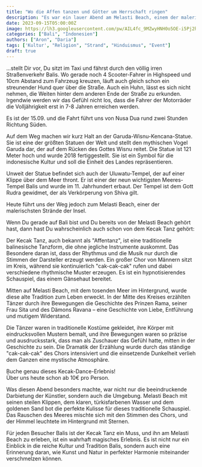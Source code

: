 ```yaml
---
title: "Wo die Affen tanzen und Götter um Herrschaft ringen"
description: "Es war ein lauer Abend am Melasti Beach, einem der malerischsten Strände Balis. Die Sonne ging langsam unter, malte den Himmel in Farben von Orange, Rot und Violett und warf ihren letzten warmen Schein auf das ruhige Meer. Doch diese Stille sollte nicht lange anhalten, denn die Atmosphäre begann zu vibrieren, als die ersten Töne des Kecak Tanzes erklangen."
date: 2023-09-15T05:00:00Z
image: https://lh3.googleusercontent.com/pw/AIL4fc_9MZwyHNH0o5OE-i5Pj2hLHY1KLGnAJe1MhvBdZ_2ydK2TPdX9h6ChlBq3jya4pcWo1tUWM5rrygItJ35w-j6Oan1VnkItdsrW0zZWDdvZCb2LHSPULuKJz-IG4zHmGsqJJmZtedKW864GR4fnUseVnDmJV2EYZYCsryg-bezgwJG0oUH1PRlSheNw6nS3_YYwVwRZ2UUGCZFR2LltsE-PQdm8R3VCGdz3oomiRGYll0oGAHcSgBuHKqbc_FND_eaxhioP88IT_b-4ifxUtvaouuRxFUtCqKS58wyjxOBjLfzkF7wDEzVGDXNRHPt89cIFdBlHvfsglJk-2Cla6HFSzg86ohPg16-WIiATpbJ7AV-gyq_pUlECqMiLknf_g7Gu897Hft4aBswLay1gJ_cf-KhAMOsOIm5gvwJ3STR989VuzOg2dKAq1hWvZ50s0FtL7jlCxqQJ9-RFEPFXR9WGWLRvgNuS5gpHeuoGmcglXtU92GLYt3gLkuoK2h9FYnAKhlLdF4nn-2f9yJzkUlJHHEGRjvlqtNnGzHpL9j64DRKQzJGDyOaxP6iGfH2hBBz6K956JR0twLAU6pMj7Mm7c3KqtJZ-tvzEIvASP_nxe_TPx4c9UCrhgrnhYUzu-Lj2N8NhlkvijBCov74ic8fJ6khe9mmvnxI1N3eAWH72vLfLTdsBzS0RNKa16A46ryVPqBOuE__8eppDk2ZNkrSR442s0-3mzNztJ71SiDW_Kk0rblRwomv8A7m9RuHoHtwdBJBBvrdT9XJskT28llSk58Jtr36i-rqHhPWZRtlzOhgpxFl4CUrPYnv9rmbRG-1aeSyvciDf-C61_dbD0bykGVZAAn2i9QNk7u5l_DVO2iokR0k4jPgY7tBMT3VaK-vf_yEYRjREmELqwv_SpebFmv57QM5l3hc3q-AKw1ObF5BzbKezgZVRlBB4Lxmzrx70G_STFnD7fmkFBaQ=w1079-h607-no?authuser=0
categories: ["Bali", "Indonesien"]
authors: ["Aron", "Daria"]
tags: ['Kultur', "Religion", "Strand", "Hinduismus", "Event"]
draft: true
---
```


...stellt Dir vor, Du sitzt im Taxi und fährst durch den völlig irren Straßenverkehr Balis. Wo gerade noch 4 Scooter-Fahrer in Highspeed und 10cm Abstand zum Fahrzeug kreuzen, läuft auch gleich schon ein streunender Hund quer über die Straße. 
Auch ein Huhn, lässt es sich nicht nehmen, die Weiten hinter dem anderen Ende der Straße zu erkunden. Irgendwie werden wir das Gefühl nicht los, dass die Fahrer der Motorräder die Volljährigkeit erst in 7-8 Jahren erreichen werden.

Es ist der 15.09. und die Fahrt führt uns von Nusa Dua rund zwei Stunden Richtung Süden. 

<center>
    <GooglePhoto src="https://lh3.googleusercontent.com/pw/ADCreHe0K1t0zX3XbvktC0kccGbevV9rEgowzAMYRp0GwzA9BzB9DThYmT68xeqAxb1mdMY3wEhEYQn6wuqwBn3QYgOoqqCxx0cVJwW3qkxl8pcsPbTI7pJs3OrdiOih4rDoArcoxXDFBiKIIGAIIlQuKhXqeDntuiHFvsm41shSLXKPsvwXFXtM6IwcyCAdRtlxJ-yN_FsoCiE6KhjjzmFvwrtbFlTGK6AAl2Kl7XEmIRg8lcgeRFrShddYOOQoblqZ3Qt5P2XCCB_fayzb-l5UVq3Hrid9Z98bHYjXRN5zmtgJRL9RNb3qw_DxznhomHh8JxWQ8GYLtanbTLAoi3uFAaj564YlmdTH3My260xh1JfswnlunEHdSnMjL7emhJlmGahgqG1mJL6sMKp_rRlK9k8wLiqoOo7NCnfy9oMc5nF9SGUIQQ7v5Dwa0eO58Kq5-0sXW_rd3iT5QJ1Cyn8jwU1ls9ROTYYX2oWQtL9FmFPR-4CFP6LkhucRNylG1bWg1bmD7UMBYl9962j8EQaGelPBlOWy8ZMymQeFdy1gJRPaN2lvyfIawMC5ksNUXrebaSOeSAl7KPB3uAlNWqSGUx8d4cNrHUOtc5M0rsa9x9iGflipgYDaRvEERITtaXXsy5KLtDVtA3BTqkP8QwVXOl0nq-WGS9qPLl7mmDNocnKeGjQWJYEZpGdRvDiGvkgINfALMmN37_pRlag_lsCWVQ8ILEPH1O2KCYxuxLdchPLNhpaU5CiZr2XDPL32tPOop3EYsXYfP8EdcrLrBDiyHdOpY_kG5ndWBPGiNo9lMbrlWnD4UY6A00-4xZMdIn6xafE_se4yig_fMs79HuKxE5tILBlhLpj7h7Hm-IRQYDaoLBPwtiS69b1-3enYf5jK7qhGcyoEBfhakp7CCnX6Mo_tddZgd8q_d-PCaKHGXCNoAI8isYoVYHe1totpWlQi8unYq8rn9FPTka1qd2w=w341-h614-no?authuser=0" alt="Die Garuda-Wisnu-Kencana-Statue" caption="Die Garuda-Wisnu-Kencana-Statue" />
</center>

Auf dem Weg machen wir kurz Halt an der Garuda-Wisnu-Kencana-Statue. Sie ist eine der größten Statuen der Welt und stellt den mythischen Vogel Garuda dar, der auf dem Rücken des Gottes Wisnu reitet. Die Statue ist 121 Meter hoch und wurde 2018 fertiggestellt. 
Sie ist ein Symbol für die indonesische Kultur und soll die Einheit des Landes repräsentieren.

Unweit der Statue befindet sich auch der Uluwatu-Tempel, der auf einer Klippe über dem Meer thront. Er ist einer der neun wichtigsten Meeres-Tempel Balis und wurde im 11. Jahrhundert erbaut. Der Tempel ist dem Gott Rudra gewidmet, der als Verkörperung von Shiva gilt.

Heute führt uns der Weg jedoch zum Melasti Beach, einer der malerischsten Strände der Insel. 

Wenn Du gerade auf Bali bist und Du bereits von der Melasti Beach gehört hast, dann hast Du wahrscheinlich auch schon von dem Kecak Tanz gehört:

<center>
    <GooglePhoto caption="Mitten im Tanz" alt="Mitten im Tanz" src="https://lh3.googleusercontent.com/pw/ADCreHcHsmGrzin8Nze1GxE228FIwJ6hgyYNSMcWhvv4SdyEMPeIgFjCl2BAEGsKuzh9pLf1ee--I1mXKczLKBvwvOh4Xza6jxpf_3EYLXUkJ5pjdgp3eKwF2ZxQY42Hsnc-3X7Z-4-e7nOgZWYfQie52ZZcTRmj6qEoQpnFIEZK7G4Aws9FPkO4_er5MIZbteMWlb9zesn9OnBPd3P5Seu9va9pF2b3YuF2z0nyZDDJIbvEim4MsXl9Wz5b9ev5JjtW6GfMq-zkww6jiLavNWeJ7bLmNeXSaMvjqwx85m11n6gRCdLc_iwbaqTONdKYTsuvFvNeJdWrUfdy5D4kZ_ETrY3JJsBDBHG6RD7f560XvX9T8jqHUH9FmfYqTrT_Legvt0j4i5furZypyvCrORZyicyyeFUP75jDcmX-JFrXbNUgOG1-sQnimU3JxXVPic6kbpMol-VLTQisQ892BN5fjq4xbJyr-eKXQzYuOo6pzReM5WN_QewrEqcsaPkxWOl_ltd3eatDqiHKGq5djZ7zD5hfvSGORyml2VH64frXgra6l7gGk6BpGVbZLdySx45_f4WtirSG9AH1Lu5a_vKRFB3ka-VMnFtFwyp2jjrxMEW4ELg2UG2VgR3I8kobRNebsCZg8uTl4FBbRi3gpmZSuBx7BvhJBdQycPOsHq3zpZb42kKqJJxaei8J8rS-CGHjH5QCgog0BQZv0ylxJIRRGVITQu98P9WdbXKcFQIq95WOkQ6a--6FFQJeR4zsWy64myDTB0MVc_9bE3vqfXF5h54JXooZGY87xrR5au8BFAx2TeUmuTPU_0Utd61vJahB57mT6JcPmSQ1Ccw3uUqX2E5xN3hriywWsQ3XzNeVoTwH4xWIQQlI7bW201ic2VhX_gHFvKBCANvtbmDWEyT55J9ivcGIWSa841JiKazKPl4oqjGdqmWjUBBt_MHIFi4kVpomVovVri89WEIThuw=w1076-h605-no?authuser=0" />
</center>

Der Kecak Tanz, auch bekannt als "Affentanz", ist eine traditionelle balinesische Tanzform, die ohne jegliche Instrumente auskommt. Das Besondere daran ist, dass der Rhythmus und die Musik nur durch die Stimmen der Darsteller erzeugt werden. Ein großer Chor von Männern sitzt im Kreis, während sie kontinuierlich "cak-cak-cak" rufen und dabei verschiedene rhythmische Muster erzeugen. Es ist ein hypnotisierendes Schauspiel, das einem Gänsehaut bereitet.

Mitten auf Melasti Beach, mit dem tosenden Meer im Hintergrund, wurde diese alte Tradition zum Leben erweckt. In der Mitte des Kreises erzählten Tänzer durch ihre Bewegungen die Geschichte des Prinzen Rama, seiner Frau Sita und des Dämons Ravana – eine Geschichte von Liebe, Entführung und mutigem Widerstand.

<Youtube videoUrl="https://www.youtube.com/embed/LSQOmrh6pVk?si=4QNZb2DNulAMzzCW" />

Die Tänzer waren in traditionelle Kostüme gekleidet, ihre Körper mit eindrucksvollen Mustern bemalt, und ihre Bewegungen waren so präzise und ausdrucksstark, dass man als Zuschauer das Gefühl hatte, mitten in der Geschichte zu sein. Die Dramatik der Erzählung wurde durch das ständige "cak-cak-cak" des Chors intensiviert und die einsetzende Dunkelheit verlieh dem Ganzen eine mystische Atmosphäre.

<CallToAction href="https://www.klook.com/activity/21638-uluwatu-kecak-fire-dance-show-tickets-bali/">
    Buche genau dieses Kecak-Dance-Erlebnis! <br />
    Über uns heute schon ab 10€ pro Person.
</CallToAction>

<center>
    <GooglePhoto caption="Unsere Tickets von Klook" src="https://lh3.googleusercontent.com/pw/ADCreHfS7e66DZXflSh1uIi4X27N0PGLt9dRA7qN7DfUrUAaFCiLVMq-xc9dZ9vL6BysCgCZOpuMuVHKQjL7tiMbbm6WrNmo131x2XnshF7OESqCvg-CYh3K8sdZCP1dg3B5OMwcnaTThP0GjbugABSmaQ2TDP1RqodauDJLBvSDaPf5HCJ8DbftqpcLLgbP2XpJ1ajyYWqIhwqvr-u4pe110aom7USV5b2sfCYbHI5GyX2ypOf14Jwsd2QmtHPLAdCFnwKDgwQnt3BigzNM2fkODpaEBkwSIR6vvTSlp-G8XMHdXNUXkajAwv4STFkCnBrAhSGWqfFW03HUr-gPGGWR_ZHiW-LpVPJbUu9dcWFBu8L-Zbr5Ua2GQfJfDpCO3dFNeo-pznjchaDb3FHBQYJEjBn1lDkGvRZigwech5OywsgXKZ8Xe2v8L12RQud4roNx_m9nwE8OXoBC-4J6k7fXww8wJcdqAFkePx32Kb_3cL6KHIcaTosKnRaKXpkHJ2M5QLn4nipoSc9gSIOLmZMW9sfHxZdQ-oOa32v0GMBZmltJRScroScE6Pn95v9WB_lGKznAFUrFRg6b8aTmV_QO4c4_zN0Yzpk-c1LXQDS4vcJ21i17uS7wRSl0lRFEvrroaRovWiLfEGUF_7TwQQSk4wLlHxxXLBV9FzJy_rCKzv1hE3y_x95zP2d3LOHKsarRO9y_3uS8iwkFk_0UcSRdaZKcic6hYjhEtVwX_z-6PnQCttjWGkqbFfjnB_bCwhj0OYhGY91XcwGmC5AlGFWnHkofT8fi8KFTZHwhdKpvLml_W-TedDrrZnn49o4m60QvZGNFDhHExvGRYUDiNAAmA73X_jF5nUIqKEqzbB76QjNpXBrvM2BXBmYm1kg0RLczItTZHujpNKEww6meM5xYRfdDJhMOErVnZBNYO_ji7SkS5n6jmrUBR4H1M8tYKxg7CZk4zc1Gm4XpMnrRCUI=w341-h614-no?authuser=0" alt="Unsere Tickets von Klook" />
</center>

Was diesen Abend besonders machte, war nicht nur die beeindruckende Darbietung der Künstler, sondern auch die Umgebung. Melasti Beach mit seinen steilen Klippen, dem klaren, türkisfarbenen Wasser und dem goldenen Sand bot die perfekte Kulisse für dieses traditionelle Schauspiel. Das Rauschen des Meeres mischte sich mit den Stimmen des Chors, und der Himmel leuchtete im Hintergrund mit Sternen.

Für jeden Besucher Balis ist der Kecak Tanz ein Muss, und ihn am Melasti Beach zu erleben, ist ein wahrhaft magisches Erlebnis. Es ist nicht nur ein Einblick in die reiche Kultur und Tradition Balis, sondern auch eine Erinnerung daran, wie Kunst und Natur in perfekter Harmonie miteinander verschmelzen können.

<GoogleMap mapUrl="https://www.google.com/maps/embed?pb=!1m18!1m12!1m3!1d1175.6052513423303!2d115.16215154848702!3d-8.848415670149892!2m3!1f0!2f0!3f0!3m2!1i1024!2i768!4f13.1!3m3!1m2!1s0x2dd25bbe2af094a9%3A0x8321bd686b853c3!2sKecak%20dance%20Melasti%20beach!5e1!3m2!1sde!2sid!4v1695228103967!5m2!1sde!2sid" />